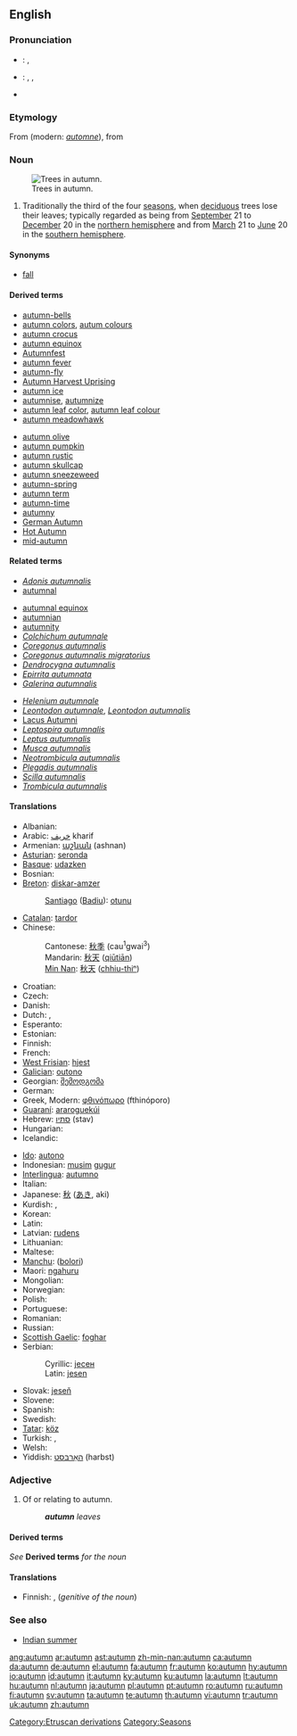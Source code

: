 ==English==
{{wikipedia}}
{{see|Autumn}}

===Pronunciation===
* {{a|UK}}: {{IPA|/ˈɔː.təm/}}, {{SAMPA|/"O:.t@m/}}
* {{a|US}}: {{enPR|äʹtəm}}, {{IPA|/ˈɑ.təm/}}, {{SAMPA|/"A.t@m/}}
* {{audio|en-us-autumn.ogg|Audio (US)}}

===Etymology===
From {{OF.}} {{term|autumpne}} (modern: ''[[automne]]''), from {{L.}} {{term|autumnus}}

===Noun===
{{en-noun}}
[[Image:Pidhoretsky Hrad-Park.jpg|thumb|right|Trees in autumn.]]

# Traditionally the third of the four [[season]]s, when [[deciduous]] trees lose their leaves; typically regarded as being from [[September]] 21 to [[December]] 20 in the [[northern hemisphere]] and from [[March]] 21 to [[June]] 20 in the [[southern hemisphere]].

====Synonyms====
* {{qualifier|US}} [[fall]]

====Derived terms====
{{rel-top|Terms derived from ''autumn''}}
<!--"autumnal" comes from Latin-->
* [[autumn-bells]]
* [[autumn colors]], [[autum colours]]
* [[autumn crocus]]
* [[autumn equinox]]
* [[w:Autumnfest|Autumnfest]]
* [[autumn fever]]
* [[autumn-fly]]
* [[w:Autumn Harvest Uprising|Autumn Harvest Uprising]]
* [[autumn ice]]
* [[autumnise]], [[autumnize]]
* [[autumn leaf color]], [[autumn leaf colour]]
* [[autumn meadowhawk]]
{{rel-mid}}
* [[autumn olive]]
* [[autumn pumpkin]]
* [[autumn rustic]]
* [[autumn skullcap]]
* [[autumn sneezeweed]]
* [[autumn-spring]]
* [[autumn term]]
* [[autumn-time]]
* [[autumny]]
* [[w:German Autumn|German Autumn]]
* [[w:Hot Autumn|Hot Autumn]]
* [[mid-autumn]]
{{rel-bottom}}

====Related terms====
{{rel-top|Terms related to ''autumn''}}
* ''[[Adonis autumnalis]]''
* [[autumnal]]<!--from Latin-->
<!--"autumnally" is derived from "autumnal"-->
* [[autumnal equinox]]
* [[autumnian]]
* [[autumnity]]
* ''[[Colchichum autumnale]]''
* ''[[Coregonus autumnalis]]''
* ''[[Coregonus autumnalis migratorius]]''
* ''[[Dendrocygna autumnalis]]''
* ''[[Epirrita autumnata]]''
* ''[[Galerina autumnalis]]''
{{rel-mid}}
* ''[[Helenium autumnale]]''
* ''[[Leontodon autumnale]]'', ''[[Leontodon autumnalis]]''
* [[w:Lacus Autumni|Lacus Autumni]]
* ''[[Leptospira autumnalis]]''
* ''[[Leptus autumnalis]]''
* ''[[Musca autumnalis]]''
* ''[[Neotrombicula autumnalis]]''
* ''[[Plegadis autumnalis]]''
* ''[[Scilla autumnalis]]''
* ''[[Trombicula autumnalis]]''
{{rel-bottom}}

====Translations====
{{rfc-tsort|unparsed language line: *  Capeverdean Crioulo }}
{{trans-top|season}}
* Albanian: {{t-|sq|vjeshtë|xs=Albanian}}
* Arabic: [[خريف]] kharif
* Armenian: [[աշնան]] (ashnan)
* [[Asturian]]: [[seronda]] {{f}}
* [[Basque]]: [[udazken]]
* Bosnian: {{t-|bs|jesen|f}}
* [[Breton]]: [[diskar-amzer]] {{m}}
*: [[Santiago]] ([[Badiu]]): [[otunu]]
* [[Catalan]]: [[tardor]] {{m}}
* Chinese:
*: Cantonese: [[秋季]] (cau<sup>1</sup>gwai<sup>3</sup>)
*: Mandarin: [[秋天]] ([[qiūtiān]])
*: [[Min Nan]]: [[秋天]] ([[chhiu-thiⁿ]])
* Croatian: {{t-|hr|jesen}}
* Czech: {{t+|cs|podzim|m}}
* Danish: {{t+|da|efterår}}
* Dutch: {{t+|nl|herfst|m}}, {{t+|nl|najaar|n}}
* Esperanto: {{t-|eo|aŭtuno|xs=Esperanto}}
* Estonian: {{t-|et|sügis}}
* Finnish: {{t+|fi|syksy}}
* French: {{t+|fr|automne|m}}
* [[West Frisian]]: [[hjest]]
* [[Galician]]: [[outono]] {{m}}
* Georgian: [[შემოდგომა]]
* German: {{t+|de|Herbst|m}}
* Greek, Modern: [[φθινόπωρο]] (fthinóporo) {{n}}
* [[Guaraní]]: [[araroguekúi]]
* Hebrew: [[סתו|סתיו]] (stav) {{m}}
* Hungarian: {{t+|hu|ősz}}
* Icelandic: {{t+|is|haust|n}}
{{trans-mid}}
* [[Ido]]: [[autono]]
* Indonesian: [[musim]] [[gugur]]
* [[Interlingua]]: [[autumno]]
* Italian: {{t+|it|autunno|m}}
* Japanese: [[秋]] ([[あき]], aki)
* Kurdish: {{t+|ku|payiz|f}}, {{t+|ku|پایز|sc=KUchar}}
* Korean: {{t+|ko|가을|tr=ga-eul|sc=Hang}}
* Latin: {{t|la|autumnus|m}}
* Latvian: [[rudens]] {{m}}
* Lithuanian: {{t+|lt|ruduo|m|xs=Lithuanian}}
* Maltese: {{t-|mt|ħarifa|xs=Maltese}}
* [[Manchu]]: ([[bolori]])
* Maori: [[ngahuru]]
* Mongolian: {{t-|mn|намар|tr=namar|sc=Cyrl|xs=Mongolian}}
* Norwegian: {{t-|no|høst|m}}
* Polish: {{t+|pl|jesień|f}}
* Portuguese: {{t+|pt|outono|m}}
* Romanian: {{t+|ro|toamnă|f}}
* Russian: {{t+|ru|осень|tr=osen'|sc=Cyrl}}
* [[Scottish Gaelic]]: [[foghar]] {{m}}
* Serbian:
*: Cyrillic: [[јесен#Serbian|јесен]] {{f}}
*: Latin: [[jesen#Serbian|jesen]] {{f}}
* Slovak: [[jeseň]] {{f}}
* Slovene: {{t+|sl|jesen|f}}
* Spanish: {{t+|es|otoño|m}}
* Swedish: {{t+|sv|höst}}
* [[Tatar]]: [[köz]]
* Turkish: {{t+|tr|sonbahar}}, {{t+|tr|güz}}
* Welsh: {{t-|cy|hydref|xs=Welsh}}
* Yiddish: [[האַרבּסט]] (harbst)
{{trans-bottom}}

===Adjective===
{{en-adj|-}}

# Of or relating to autumn.
#: '''''autumn''' leaves''

====Derived terms====
''See'' '''Derived terms''' ''for the noun''

====Translations====
{{trans-top|of or relating to autumn}}
* Finnish: {{t|fi|syksyinen}}, {{t|fi|syksy|alt=syksyn}} (''genitive of the noun'')
{{trans-mid}}
{{trans-bottom}}

===See also===
* [[Indian summer]]

[[Category:Etruscan derivations]]
[[Category:Seasons]]

[[ang:autumn]]
[[ar:autumn]]
[[ast:autumn]]
[[zh-min-nan:autumn]]
[[ca:autumn]]
[[da:autumn]]
[[de:autumn]]
[[el:autumn]]
[[fa:autumn]]
[[fr:autumn]]
[[ko:autumn]]
[[hy:autumn]]
[[io:autumn]]
[[id:autumn]]
[[it:autumn]]
[[ky:autumn]]
[[ku:autumn]]
[[la:autumn]]
[[lt:autumn]]
[[hu:autumn]]
[[nl:autumn]]
[[ja:autumn]]
[[pl:autumn]]
[[pt:autumn]]
[[ro:autumn]]
[[ru:autumn]]
[[fi:autumn]]
[[sv:autumn]]
[[ta:autumn]]
[[te:autumn]]
[[th:autumn]]
[[vi:autumn]]
[[tr:autumn]]
[[uk:autumn]]
[[zh:autumn]]